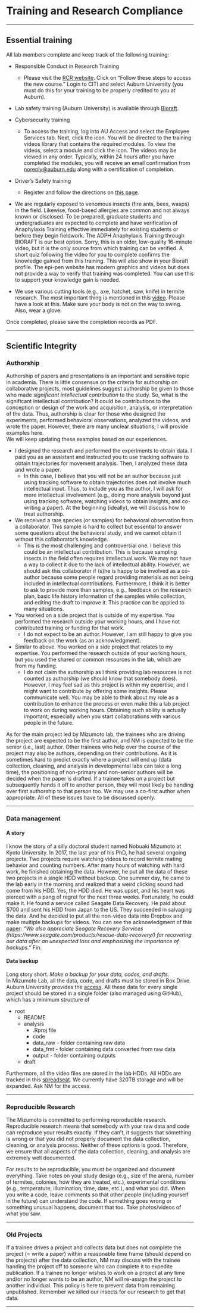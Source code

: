 # Training and Research Compliance

----------

## Essential training  

All lab members complete and keep track of the following training:

* Responsible Conduct in Research Training
  + Please visit the [RCR website](https://cws.auburn.edu/OVPR/pm/compliance/rcr/home). Click on “Follow these steps to access the new course.”  Login to CITI and select Auburn University (you must do this for your training to be properly credited to you at Auburn).
  
* Lab safety training (Auburn University) is available through [Bioraft](https://cws.auburn.edu/rms/pm/OnlineTraining).

* Cybersecurity training
  + To access the training, log into AU Access and select the Employee Services tab. Next, click the icon. You will be directed to the training videos library that contains the required modules. To view the videos, select a module and click the icon. The videos may be viewed in any order. Typically, within 24 hours after you have completed the modules, you will receive an email confirmation from <noreply@auburn.edu> along with a certification of completion.

* Driver’s Safety training
  + Register and follow the directions on [this page](https://cws.auburn.edu/shared/files?id=227&filename=Driver%20Safety%20Training%20PKI.pdf).

* We are regularly exposed to venomous insects (fire ants, bees, wasps) in the field. Likewise, food-based allergies are common and not always known or disclosed. To be prepared, graduate students and undergraduates are expected to complete and have verification of Anaphylaxis Training effective immediately for existing students or before they begin fieldwork. The ADPH Anaphylaxis Training through BIORAFT is our best option. Sorry, this is an older, low-quality 16-minute video, but it is the only source from which training can be verified. A short quiz following the video for you to complete confirms the knowledge gained from this training. This will also show in your Bioraft profile. The epi-pen website has modern graphics and videos but does not provide a way to verify that training was completed. You can use this to support your knowledge gain is needed.

* We use various cutting tools (e.g., axe, hatchet, saw, knife) in termite research. The most important thing is mentioned in this [video](https://originaloutdoors.co.uk/article/axe-safety-basics-simple-rules-for-using-axe-safely-bushcraft-woodcraft/). Please have a look at this. Make sure your body is not on the way to swing. Also, wear a glove.

Once completed, please save the completion records as PDF.


----------

## Scientific Integrity

### Authorship
Authorship of papers and presentations is an important and sensitive topic in academia.
There is little consensus on the criteria for authorship on collaborative projects, most guidelines suggest authorship be given to those who made *significant intellectual contribution* to the study.
So, what is the significant intellectual contribution? It could be contributions to the conception or design of the work and acquisition, analysis, or interpretation of the data. Thus, authorship is clear for those who designed the experiments, performed behavioral observations, analyzed the videos, and wrote the paper. However, there are many unclear situations; I will provide examples here.  
We will keep updating these examples based on our experiences.  

* I designed the research and performed the experiments to obtain data. I paid you as an assistant and instructed you to use tracking software to obtain trajectories for movement analysis. Then, I analyzed these data and wrote a paper.
  + In this case, I believe that you will not be an author because just using tracking software to obtain trajectories does not involve much intellectual input. Thus, to include you as the author, I will ask for more intellectual involvement (e.g., doing more analysis beyond just using tracking software, watching videos to obtain insights, and co-writing a paper). At the beginning (ideally), we will discuss how to treat authorship.
  
* We received a rare species (or samples) for behavioral observation from a collaborator. This sample is hard to collect but essential to answer some questions about the behavioral study, and we cannot obtain it without this collaborator's knowledge.
  + This is the most challenging and controversial one. I believe this could be an intellectual contribution. This is because sampling insects in the field often requires intellectual work. We may not have a way to collect it due to the lack of intellectual ability. However, we should ask this collaborator if (s)he is happy to be involved as a co-author because some people regard providing materials as not being included in intellectual contributions. Furthermore, I think it is better to ask to provide more than samples, e.g., feedback on the research plan, basic life history information of the samples while collection, and editing the draft to improve it. This practice can be applied to many situations.  
  
* You worked on a side project that is outside of my expertise. You performed the research outside your working hours, and I have not contributed training or funding for that work. 
  + I do not expect to be an author. However, I am still happy to give you feedback on the work (as an acknowledgment).

* Similar to above. You worked on a side project that relates to my expertise. You performed the research outside of your working hours, but you used the shared or common resources in the lab, which are from my funding.
  + I do not claim the authorship as I think providing lab resources is not counted as authorship (we should know that somebody does). However, I may feel sad as this project is within my expertise, and I might want to contribute by offering some insights. Please communicate well. You may be able to think about my role as a contribution to enhance the process or even make this a lab project to work on during working hours. Obtaining such ability is actually important, especially when you start collaborations with various people in the future.
  
As for the main project led by Mizumoto lab, the trainees who are driving the project are expected to be the first author, and NM is expected to be the senior (i.e., last) author. Other trainees who help over the course of the project may also be authors, depending on their contributions. As it is sometimes hard to predict exactly where a project will end up (data collection, cleaning, and analysis in developmental labs can take a long time), the positioning of non-primary and non-senior authors will be decided when the paper is drafted. If a trainee takes on a project but subsequently hands it off to another person, they will most likely be handing over first authorship to that person too. We may use a co-first author when appropriate. All of these issues have to be discussed openly.

----------

### Data management

#### A story
I know the story of a silly doctoral student named Nobuaki Mizumoto at Kyoto University. In 2017, the last year of his PhD, he had several ongoing projects. Two projects require watching videos to record termite mating behavior and counting numbers. After many hours of watching with hard work, he finished obtaining the data. However, he put all the data of these two projects in a single HDD without backup. One summer day, he came to the lab early in the morning and realized that a weird clicking sound had come from his HDD. Yes, the HDD died. He was upset, and his heart was pierced with a pang of regret for the next three weeks. Fortunately, he could make it. He found a service called Seagate Data Recovery. He paid about $700 and sent his HDD from Japan to the US. They succeeded in salvaging the data. And he decided to put all the non-video data into Dropbox and make multiple backups for videos. You can see the acknowledgment of this [paper](https://doi.org/10.1101/2024.02.01.578198): _"We also appreciate Seagate Recovery Services (https://www.seagate.com/products/rescue-data-recovery/) for recovering our data after an unexpected loss and emphasizing the importance of backups."_  Fin.

#### Data backup
Long story short. *Make a backup for your data, codes, and drafts.*  
In Mizumoto Lab, all the data, code, and drafts must be stored in Box Drive. Auburn University provides the [access](https://auburn.box.com). All these data for every single project should be stored in a single folder (also managed using GitHub), which has a minimum structure of  

* root
  + README
  + analysis
    + .Rproj file
    + code
    + data_raw - folder containing raw data
    + data_fmt - folder containing data converted from raw data
    + output - folder containing outputs
  + draft

Furthermore, all the video files are stored in the lab HDDs. All HDDs are tracked in this [spreadseat](https://docs.google.com/spreadsheets/d/1fEPiFSkb0jT4uTSYt_Y7oYhSlYMmxZmwHc3rapNOAlc/edit?gid=0#gid=0). We currently have 320TB storage and will be expanded. Ask NM for the access.

----------

### Reproducible Research
 
The Mizumoto is committed to performing reproducible research. Reproducible research means that somebody with your raw data and code can reproduce your results exactly. If they can’t, it suggests that something is wrong or that you did not properly document the data collection, cleaning, or analysis process. Neither of these options is good. Therefore, we ensure that all aspects of the data collection, cleaning, and analysis are extremely well documented.
 
For results to be reproducible, you must be organized and document everything. Take notes on your study design (e.g., size of the arena, number of termites, colonies, how they are treated, etc.), experimental conditions (e.g., temperature, illumination, time, date, etc.), and what you did. When you write a code, leave comments so that other people (including yourself in the future) can understand the code. If something goes wrong or something unusual happens, document that too. Take photos/videos of what you saw.

----------

### Old Projects
 
If a trainee drives a project and collects data but does not complete the project (= write a paper) within a reasonable time frame (should depend on the projects) after the data collection, NM may discuss with the trainee handing the project off to someone who can complete it to expedite publication. If a trainee no longer wishes to work on a project at any time and/or no longer wants to be an author, NM will re-assign the project to another individual. This policy is here to prevent data from remaining unpublished. Remember we killed our insects for our research to get that data.

----------
